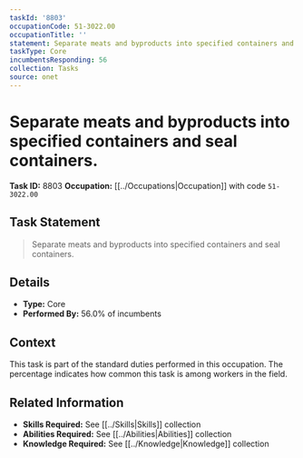 ```yaml
---
taskId: '8803'
occupationCode: 51-3022.00
occupationTitle: ''
statement: Separate meats and byproducts into specified containers and seal containers.
taskType: Core
incumbentsResponding: 56
collection: Tasks
source: onet
---
```

# Separate meats and byproducts into specified containers and seal containers.

**Task ID:** 8803
**Occupation:** [[../Occupations|Occupation]] with code `51-3022.00`

## Task Statement

> Separate meats and byproducts into specified containers and seal containers.

## Details

- **Type:** Core
- **Performed By:** 56.0% of incumbents

## Context

This task is part of the standard duties performed in this occupation. The percentage indicates how common this task is among workers in the field.

## Related Information

- **Skills Required:** See [[../Skills|Skills]] collection
- **Abilities Required:** See [[../Abilities|Abilities]] collection
- **Knowledge Required:** See [[../Knowledge|Knowledge]] collection
